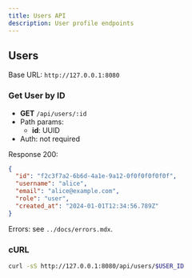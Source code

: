 ```yaml
---
title: Users API
description: User profile endpoints
---
```


## Users

Base URL: `http://127.0.0.1:8080`

### Get User by ID

- **GET** `/api/users/:id`
- Path params:
  - **id**: UUID
- Auth: not required

Response 200:

```json
{
  "id": "f2c3f7a2-6b6d-4a1e-9a12-0f0f0f0f0f0f",
  "username": "alice",
  "email": "alice@example.com",
  "role": "user",
  "created_at": "2024-01-01T12:34:56.789Z"
}
```

Errors: see `../docs/errors.mdx`.

### cURL

```bash
curl -sS http://127.0.0.1:8080/api/users/$USER_ID
```
